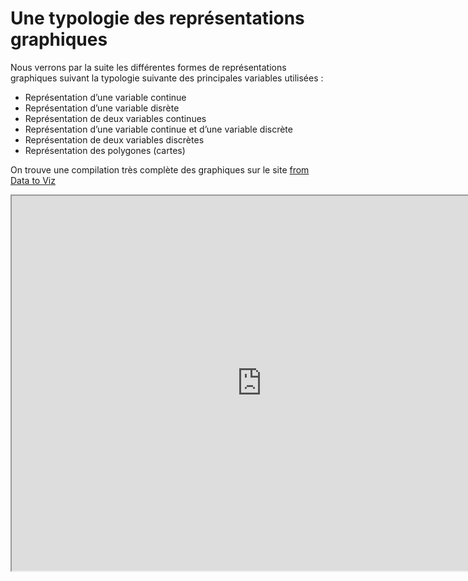 # Une typologie des représentations graphiques

<style>
#wrap { width: 600px; height: 390px; padding: 0; overflow: hidden; }
#frame { width: 800px; height: 520px; border: 1px solid black; }
#frame { zoom: 0.50; -moz-transform: scale(0.50); -moz-transform-origin: 0 0; }
</style>

Nous verrons par la suite les différentes formes de représentations graphiques suivant la typologie suivante des principales variables utilisées :

- Représentation d'une variable continue
- Représentation d'une variable disrète
- Représentation de deux variables continues
- Représentation d'une variable continue et d'une variable discrète
- Représentation de deux variables discrètes
- Représentation des polygones (cartes)

On trouve une compilation très complète des graphiques sur le site [from Data to Viz](https://www.data-to-viz.com/)

<iframe scrolling= "yes" width = "800" height = "600" allowfullscreen="TRUE" src="https://www.data-to-viz.com/">
